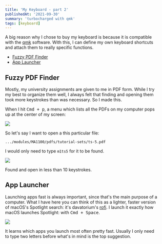 ```yaml
---
title: 'My Keyboard - part 2'
publishedAt: '2021-09-30'
summary: 'turbocharged with qmk'
tags: [keyboard]
---
```


A big reason why I chose to buy my keyboard is because it is compatible with the
[qmk](https://github.com/qmk/qmk_firmware) software. With this, I can define my
own keyboard shortcuts and attach them to really specific functions.

- [Fuzzy PDF Finder](#fuzzy-pdf-finder)
- [App Launcher](#app-launcher)

## Fuzzy PDF Finder

Mostly, my university assignments are given to me in PDF form. While I try my
best to organize them well, I always felt that finding and opening them took
more keystrokes than was necessary. So I made this.

When I hit <Kbd>Cmd + p</Kbd>, a menu which lists all the PDFs on my computer
pops up at the center of my screen:

<Img src="/photos/fzfmenu.png" width={872} height={625} />

So let's say I want to open a this particular file:

```
.../modules/MA1100/pdfs/tutorial-sets/ts-5.pdf
```

I would only need to type `m1ts5` for it to be found.

<Img src="/photos/fzfmenu-ts5.png" width={877} height={622} />

Found and open in less than 10 keystrokes.

## App Launcher

Launching apps fast is always important, since that's the main purpose of a
computer. What I have here you can think of this as a lighter, faster version of
macOS's Spotlight search: it's davatorium's
[rofi](https://github.com/davatorium/rofi). I launch it exactly how macOS
launches Spotlight: with <Kbd>Cmd + Space</Kbd>.

<Img src="/photos/rofi.png" width={873} height={626} />

It learns which apps you launch most often pretty fast. Usually I only need to
type two letters before what's in mind is the top suggestion.
